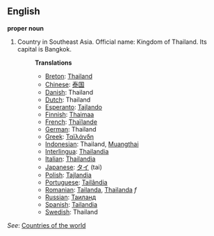 ==English==

'''proper noun'''

# Country in Southeast Asia. Official name: Kingdom of Thailand. Its capital is Bangkok.
#:'''Translations'''
#:*[[Breton]]: [[Thailand]]
#:*[[Chinese]]: [[泰国]]
#:*[[Danish]]: Thailand
#:*[[Dutch]]: Thailand
#:*[[Esperanto]]: [[Tajlando]]
#:*[[Finnish]]: [[Thaimaa]]
#:*[[French]]: [[Thaïlande]]
#:*[[German]]: Thailand
#:*[[Greek]]: [[Ταϊλάνδη]]
#:*[[Indonesian]]: Thailand, [[Muangthai]]
#:*[[Interlingua]]: [[Thailandia]]
#:*[[Italian]]: [[Thailandia]]
#:*[[Japanese]]: [[タイ]] (tai)
#:*[[Polish]]: [[Tajlandia]]
#:*[[Portuguese]]: [[Tailândia]]
#:*[[Romanian]]: [[Tailanda]], [[Thailanda]] ''f''
#:*[[Russian]]: [[Таиланд]]
#:*[[Spanish]]: [[Tailandia]]
#:*[[Swedish]]: Thailand

''See'': [[Countries of the world]]